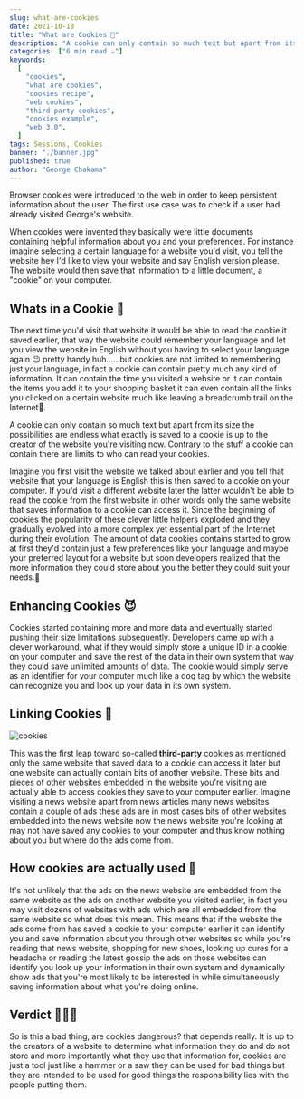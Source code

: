 ```yaml
---
slug: what-are-cookies
date: 2021-10-18
title: "What are Cookies 🍪"
description: "A cookie can only contain so much text but apart from its size the possibilities are endless what exactly is saved to a cookie is up to the creator of the website you're visiting now."
categories: ["6 min read ☕"]
keywords:
  [
    "cookies",
    "what are cookies",
    "cookies recipe",
    "web cookies",
    "third party cookies",
    "cookies example",
    "web 3.0",
  ]
tags: Sessions, Cookies
banner: "./banner.jpg"
published: true
author: "George Chakama"
---
```


Browser cookies were introduced to the web in order to keep persistent information about the user. The first use case was to check if a user had already visited George's website.

When cookies were invented they basically were little documents containing helpful information about you and your preferences. For instance imagine selecting a certain language for a website you'd visit, you tell the website hey I'd like to view your website and say English version please. The website would then save that information to a little document, a "cookie" on your computer.

## Whats in a Cookie 🍪

The next time you'd visit that website it would be able to read the cookie it saved earlier, that way the website could remember your language and let you view the website in English without you having to select your language again 😉 pretty handy huh..... but cookies are not limited to remembering just your language, in fact a cookie can contain pretty much any kind of information. It can contain the time you visited a website or it can contain the items you add it to your shopping basket it can even contain all the links you clicked on a certain website much like leaving a breadcrumb trail on the Internet🥖.

A cookie can only contain so much text but apart from its size the possibilities are endless what exactly is saved to a cookie is up to the creator of the website you're visiting now. Contrary to the stuff a cookie can contain there are limits to who can read your cookies.

Imagine you first visit the website we talked about earlier and you tell that website that your language is English this is then saved to a cookie on your computer. If you'd visit a different website later the latter wouldn't be able to read the cookie from the first website in other words only the same website that saves information to a cookie can access it. Since the beginning of cookies the popularity of these clever little helpers exploded and they gradually evolved into a more complex yet essential part of the Internet during their evolution. The amount of data cookies contains started to grow at first they'd contain just a few preferences like your language and maybe your preferred layout for a website but soon developers realized that the more information they could store about you the better they could suit your needs.🤔

## Enhancing Cookies 😈

Cookies started containing more and more data and eventually started pushing their size limitations subsequently. Developers came up with a clever workaround, what if they would simply store a unique ID in a cookie on your computer and save the rest of the data in their own system that way they could save unlimited amounts of data. The cookie would simply serve as an identifier for your computer much like a dog tag by which the website can recognize you and look up your data in its own system.

## Linking Cookies 🔗

![cookies](./cookies.jpg)

This was the first leap toward so-called **third-party** cookies as mentioned only the same website that saved data to a cookie can access it later but one website can actually contain bits of another website. These bits and pieces of other websites embedded in the website you're visiting are actually able to access cookies they save to your computer earlier. Imagine visiting a news website apart from news articles many news websites contain a couple of ads these ads are in most cases bits of other websites embedded into the news website now the news website you're looking at may not have saved any cookies to your computer and thus know nothing about you but where do the ads come from.

## How cookies are actually used 🔬

It's not unlikely that the ads on the news website are embedded from the same website as the ads on another website you visited earlier, in fact you may visit dozens of websites with ads which are all embedded from the same website so what does this mean. This means that if the website the ads come from has saved a cookie to your computer earlier it can identify you and save information about you through other websites so while you're reading that news website, shopping for new shoes, looking up cures for a headache or reading the latest gossip the ads on those websites can identify you look up your information in their own system and dynamically show ads that you're most likely to be interested in while simultaneously saving information about what you're doing online.

## Verdict 👩🏽‍⚖️

So is this a bad thing, are cookies dangerous? that depends really. It is up to the creators of a website to determine what information they do and do not store and more importantly what they use that information for, cookies are just a tool just like a hammer or a saw they can be used for bad things but they are intended to be used for good things the responsibility lies with the people putting them.
